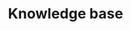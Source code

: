 ---
title: 'Knowledge base'
indexCards: none
navigation:
- relational_data_types
- nonrelational_data_types
- other_data_types
- sequences
- tables
- indexes
- materialized_views
---